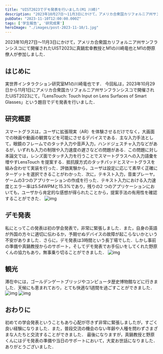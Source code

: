 ```yaml
---
title: "UIST2023でデモ発表を行いました(M1 川崎)"
description: "2023年10月27日～11月3日にかけて，アメリカ合衆国カリフォルニア州サンフランシスコにて開催されたUIST2023に真鍋宏幸教授とM1の川崎竜也とM1の野原僚人が参加しました．"
pubDate: "2023-11-10T12:00:00.000Z"
tags: ['学生報告', '研究成果']
heroImage: "./images/post-2023-11-10/1.jpg"
---
```



2023年10月27日～11月3日にかけて，アメリカ合衆国カリフォルニア州サンフランシスコにて開催されたUIST2023に真鍋宏幸教授とM1の川崎竜也とM1の野原僚人が参加しました．

## はじめに
実世界インタラクション研究室M1の川崎竜也です．
今回私は，2023年10月29日から11月1日にアメリカ合衆国カリフォルニア州サンフランシスコで開催されたUIST2023にて，「LensTouch: Touch Input on Lens Surfaces of Smart Glasses」という題目でデモ発表を行いました．
## 研究概要
スマートグラスは，ユーザに拡張現実（AR）を体験させるだけでなく，大画面での映画や動画の観賞などを可能にさせるデバイスである．主な入力手法として，眼鏡のフレームでのタッチ入力や音声入力，ハンドジェスチャ入力などがあるが，いずれも入力の制限や入力速度の遅さなどの問題がある．この問題に対し本論文では，レンズ面でタッチ入力を行うことでスマートグラスへの入力語彙を増やすLensTouch を提案する．抵抗膜方式のタッチパッドとスマートグラスを組み合わせて実装を行った．評価実験から，ユーザは設定に応じて素早く正確にターゲットを選択できることがわかった．次に，テキスト入力，音楽プレーヤ，ゲームの3つのアプリケーションの作成を行った．テキスト入力における入力速度とエラー率は5.54WPMと15.3%であり，残りの2 つのアプリケーションにおいても，ユーザから肯定的な感想が得られたことから，提案手法の有用性を確認することができた．
<Grid>
<Image alt="img" src={Image1} />
</Grid>
## デモ発表
私にとってこの発表は初の学会発表で，非常に緊張しました．また，自身の英語が外国の方々に適切に伝わるか，予期せぬデバイスの故障が起こらないかという不安がありました．さらに，デモ発表は3時間という長丁場でした．しかし事前の準備や真鍋教授からのサポート，そしてデモ発表でお手伝いをしてくれた野原くんの協力もあり，無事乗り切ることができました．
<Grid>
<Image alt="img" src={Image2} />
</Grid>
## 観光
滞在中には，ゴールデンゲートブリッジやコンピュータ歴史博物館などに行きました．天候にも恵まれており，とても快適な1週間を過ごすことができました．
<Grid>
<Image alt="img" src={Image3} />
<Image alt="img" src={Image4} />
</Grid>
## おわりに
初めての学会発表ということもあり心配が尽きず非常に緊張しましたが，すごく良い経験になりました．また，普段交流の機会のない年齢や人種を問わずさまざまな人たちと交流することができました．
最後になりますが，真鍋教授と野原くんにはデモ発表の準備や当日のサポートにおいて，大変お世話になりました．ありがとうございました．
